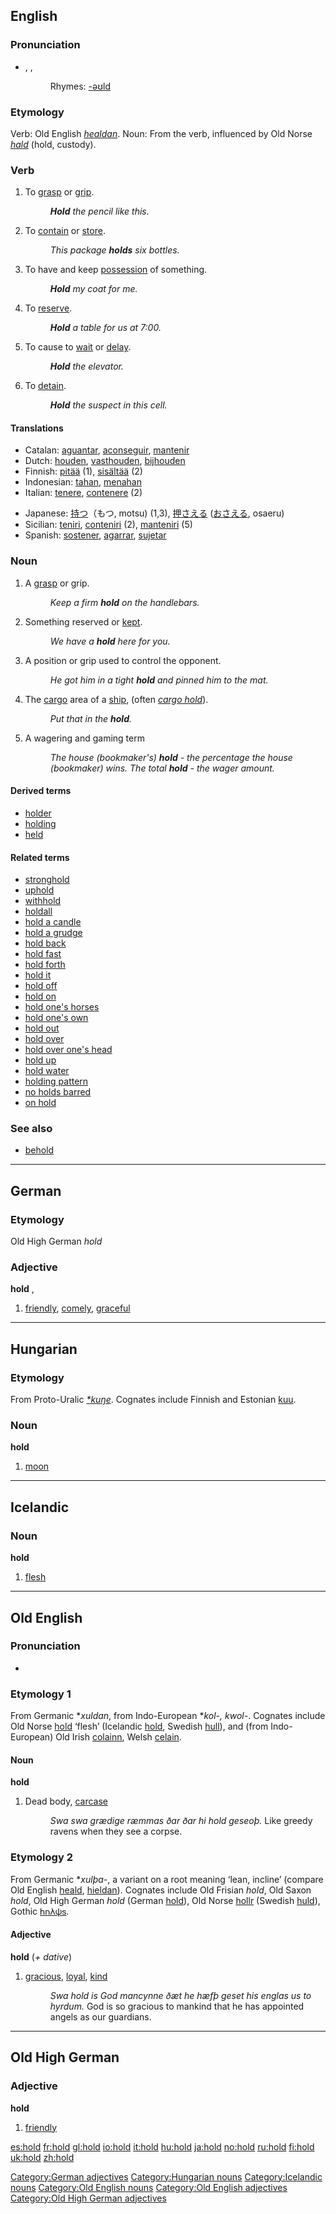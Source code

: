 {{see|Hold}}
==English==

{{rank|lady|truth|turn|416|hold|cause|close|England}}

===Pronunciation===
*{{AHD|/hōld/}}, {{IPA|/həʊld/}}, {{SAMPA|/h@Uld/}}
*:Rhymes: [[Rhymes:English:-əʊld|-əʊld]]

===Etymology===
Verb: Old English ''[[healdan]]''.
Noun: From the verb, influenced by Old Norse ''[[hald]]'' (hold, custody).

===Verb===
{{en-verb|holds|holding|held}}

# {{transitive}} To [[grasp]] or [[grip]].
#: '''''Hold''' the pencil like this.''
# {{transitive}} To [[contain]] or [[store]].
#: ''This package '''holds''' six bottles.''
# {{transitive}} To have and keep [[possess]]ion of something.
#: '''''Hold''' my coat for me.''
# {{transitive}} To [[reserve]].
#: '''''Hold''' a table for us at 7:00.''
# {{transitive}} To cause to [[wait]] or [[delay]].
#: '''''Hold''' the elevator.''
# {{transitive}} To [[detain]].
#: '''''Hold''' the suspect in this cell.''

====Translations====
{{rfc-trans}}
{{top}}
*Catalan: [[aguantar]], [[aconseguir]], [[mantenir]]
*Dutch: [[houden]], [[vasthouden]], [[bijhouden]]
*Finnish: [[pitää]] (1), [[sisältää]] (2)
*Indonesian: [[tahan]], [[tahan|menahan]]
*Italian: [[tenere]], [[contenere]] (2)
{{mid}}
*Japanese: [[持つ]]（もつ, motsu) (1,3), [[押さえる]] ([[おさえる]], osaeru)
*Sicilian: [[teniri]], [[conteniri]] (2), [[manteniri]] (5)
*Spanish: [[sostener]], [[agarrar]], [[sujetar]]
{{bottom}}

===Noun===
{{en-noun}}

# A [[grasp]] or grip.
#: ''Keep a firm '''hold''' on the handlebars.''
# Something reserved or [[kept]].
#: ''We have a '''hold''' here for you.''
# {{italbrac|wrestling}} A position or grip used to control the opponent.
#: ''He got him in a tight '''hold''' and pinned him to the mat.''
# {{nautical}} The [[cargo]] area of a [[ship]], (often ''[[cargo hold]]'').
#: ''Put that in the '''hold'''.''
# A wagering and gaming term
#: ''The house (bookmaker's) '''hold''' - the percentage the house (bookmaker) wins. The total '''hold''' - the wager amount.''

====Derived terms====
*[[holder]] <!-- something that holds or contains-->
*[[holding]] <!-- something that one owns, especially stock or real estate-->
*[[held]]

====Related terms====
*[[stronghold]]
*[[uphold]]
*[[withhold]]
*[[holdall]]
*[[hold a candle]]
*[[hold a grudge]]
*[[hold back]]
*[[hold fast]]
*[[hold forth]]
*[[hold it]]
*[[hold off]]
*[[hold on]]
*[[hold one's horses]]
*[[hold one's own]]
*[[hold out]]<!-- hyphenated? -->
*[[hold over]]<!-- hyphenated? -->
*[[hold over one's head]]
*[[hold up]]<!-- hyphenated? -->
*[[hold water]]
*[[holding pattern]]
*[[no holds barred]]
*[[on hold]]

===See also===
*[[behold]]

----

==German==
===Etymology===
Old High German ''hold''
===Adjective===
'''hold''' {{archaic}}, {{poetic}}

# [[friendly]], [[comely]], [[graceful]]

[[Category:German adjectives]]

----

==Hungarian==

===Etymology===
From Proto-Uralic ''[[*kuŋe]]''. Cognates include Finnish and Estonian [[kuu]].

===Noun===
'''hold'''

# [[moon]]

[[Category:Hungarian nouns]]

----

==Icelandic==

===Noun===
'''hold''' {{n}}

# [[flesh]]

[[Category:Icelandic nouns]]

----

==Old English==

===Pronunciation===
*{{IPA|/hold/}}

===Etymology 1===
From Germanic *''xuldan'', from Indo-European *''kol-, kwol-''. Cognates include Old Norse [[hold#Old Norse|hold]] ‘flesh’ (Icelandic [[hold#Icelandic|hold]], Swedish [[hull#Swedish|hull]]), and (from Indo-European) Old Irish [[colainn]], Welsh [[celain]].

====Noun====
'''hold''' {{n}}

# Dead body, [[carcase]]
#: ''Swa swa grædige ræmmas ðar ðar hi hold geseoþ.'' Like greedy ravens when they see a corpse.

===Etymology 2===
From Germanic *''xulþa-'', a variant on a root meaning ‘lean, incline’ (compare Old English [[heald]], [[hieldan]]). Cognates include Old Frisian ''hold'', Old Saxon ''hold'', Old High German ''hold'' (German [[hold#German|hold]]), Old Norse [[hollr]] (Swedish [[huld]]), Gothic [[𐌷𐌿𐌻𐌸𐍃]].

====Adjective====
'''hold''' (''+ dative'')
# [[gracious]], [[loyal]], [[kind]]
#: ''Swa hold is God mancynne ðæt he hæfþ geset his englas us to hyrdum.'' God is so gracious to mankind that he has appointed angels as our guardians.

[[Category:Old English nouns]]
[[Category:Old English adjectives]]

----

==Old High German==
===Adjective===
'''hold'''

# [[friendly]]

[[Category:Old High German adjectives]]

[[es:hold]]
[[fr:hold]]
[[gl:hold]]
[[io:hold]]
[[it:hold]]
[[hu:hold]]
[[ja:hold]]
[[no:hold]]
[[ru:hold]]
[[fi:hold]]
[[uk:hold]]
[[zh:hold]]